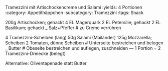 Tramezzini mit Artischockencreme und Salami
:yields: 4 Portionen
:category: Appetithäppchen
:subcategory: Tramezzini
:tags: Snack


200g Artischocken; gehackt
4 EL Magerquark
2 EL Petersilie; gehackt
2 EL Basilikum; gehackt
_ Salz+Pfeffer
# zu Creme verrühren

4 Tramezzini-Scheiben (lang)
50g Salami (Mailänder)
125g Mozzarella; Scheiben
2 Tomaten, dünne Scheiben
# Unterseite bestreichen und belegen
_ Butter
# Obeseite bestreichen und auflegen, zuschneiden
---
1 Portion = 2 Tramezzini-Dreiecke (belegt)

Alternative: Oliventapenade statt Butter